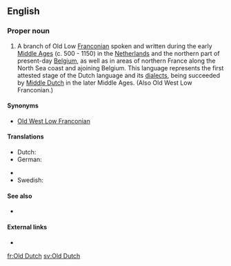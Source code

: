 ==English==
{{wikipedia}}

===Proper noun===
{{en-proper noun}}

# A branch of Old Low [[Franconian]] spoken and written during the early [[Middle Ages]] (c. 500 - 1150) in the [[Netherlands]] and the northern part of present-day [[Belgium]], as well as in areas of northern France along the North Sea coast and ajoining Belgium. This language represents the first attested stage of the Dutch language and its [[dialect]]s, being succeeded by [[Middle Dutch]] in the later Middle Ages. (Also Old West Low Franconian.)

====Synonyms====
* [[Old West Low Franconian]]

====Translations====
{{trans-top|language}}
* Dutch: {{t+|nl|Oudnederlands}}
* German: {{t-|de|Altniederländisch}}
{{trans-mid}}
* {{trreq|odt}}
* Swedish: {{t+|sv|fornnederländska|c}}
{{trans-bottom}}

====See also====
* {{langcat}}

====External links====
* {{ISO 639|3code=odt}}

[[fr:Old Dutch]]
[[sv:Old Dutch]]